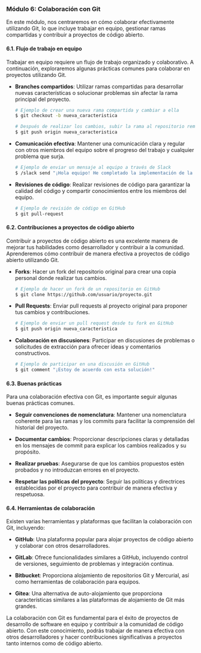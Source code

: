 ### Módulo 6: Colaboración con Git

En este módulo, nos centraremos en cómo colaborar efectivamente utilizando Git, lo que incluye trabajar en equipo, gestionar ramas compartidas y contribuir a proyectos de código abierto.

#### 6.1. Flujo de trabajo en equipo

Trabajar en equipo requiere un flujo de trabajo organizado y colaborativo. A continuación, exploraremos algunas prácticas comunes para colaborar en proyectos utilizando Git.

- **Branches compartidos**: Utilizar ramas compartidas para desarrollar nuevas características o solucionar problemas sin afectar la rama principal del proyecto.

  ```bash
  # Ejemplo de crear una nueva rama compartida y cambiar a ella
  $ git checkout -b nueva_caracteristica

  # Después de realizar los cambios, subir la rama al repositorio remoto
  $ git push origin nueva_caracteristica
  ```

- **Comunicación efectiva**: Mantener una comunicación clara y regular con otros miembros del equipo sobre el progreso del trabajo y cualquier problema que surja.

  ```bash
  # Ejemplo de enviar un mensaje al equipo a través de Slack
  $ /slack send "¡Hola equipo! He completado la implementación de la nueva característica. ¿Alguien puede revisarla?"
  ```

- **Revisiones de código**: Realizar revisiones de código para garantizar la calidad del código y compartir conocimientos entre los miembros del equipo.

  ```bash
  # Ejemplo de revisión de código en GitHub
  $ git pull-request
  ```

#### 6.2. Contribuciones a proyectos de código abierto

Contribuir a proyectos de código abierto es una excelente manera de mejorar tus habilidades como desarrollador y contribuir a la comunidad. Aprenderemos cómo contribuir de manera efectiva a proyectos de código abierto utilizando Git.

- **Forks**: Hacer un fork del repositorio original para crear una copia personal donde realizar tus cambios.

  ```bash
  # Ejemplo de hacer un fork de un repositorio en GitHub
  $ git clone https://github.com/usuario/proyecto.git
  ```

- **Pull Requests**: Enviar pull requests al proyecto original para proponer tus cambios y contribuciones.

  ```bash
  # Ejemplo de enviar un pull request desde tu fork en GitHub
  $ git push origin nueva_caracteristica
  ```

- **Colaboración en discusiones**: Participar en discusiones de problemas o solicitudes de extracción para ofrecer ideas y comentarios constructivos.

  ```bash
  # Ejemplo de participar en una discusión en GitHub
  $ git comment "¡Estoy de acuerdo con esta solución!"
  ```

#### 6.3. Buenas prácticas

Para una colaboración efectiva con Git, es importante seguir algunas buenas prácticas comunes.

- **Seguir convenciones de nomenclatura**: Mantener una nomenclatura coherente para las ramas y los commits para facilitar la comprensión del historial del proyecto.

- **Documentar cambios**: Proporcionar descripciones claras y detalladas en los mensajes de commit para explicar los cambios realizados y su propósito.

- **Realizar pruebas**: Asegurarse de que los cambios propuestos estén probados y no introduzcan errores en el proyecto.

- **Respetar las políticas del proyecto**: Seguir las políticas y directrices establecidas por el proyecto para contribuir de manera efectiva y respetuosa.

#### 6.4. Herramientas de colaboración

Existen varias herramientas y plataformas que facilitan la colaboración con Git, incluyendo:

- **GitHub**: Una plataforma popular para alojar proyectos de código abierto y colaborar con otros desarrolladores.

- **GitLab**: Ofrece funcionalidades similares a GitHub, incluyendo control de versiones, seguimiento de problemas y integración continua.

- **Bitbucket**: Proporciona alojamiento de repositorios Git y Mercurial, así como herramientas de colaboración para equipos.

- **Gitea**: Una alternativa de auto-alojamiento que proporciona características similares a las plataformas de alojamiento de Git más grandes.

La colaboración con Git es fundamental para el éxito de proyectos de desarrollo de software en equipo y contribuir a la comunidad de código abierto. Con este conocimiento, podrás trabajar de manera efectiva con otros desarrolladores y hacer contribuciones significativas a proyectos tanto internos como de código abierto.